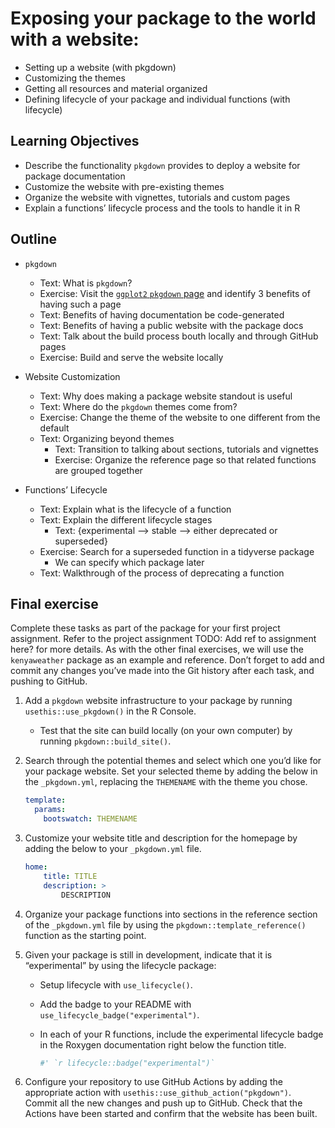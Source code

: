 # Exposing your package to the world with a website:

- Setting up a website (with pkgdown)
- Customizing the themes
- Getting all resources and material organized
- Defining lifecycle of your package and individual functions (with lifecycle)

## Learning Objectives

* Describe the functionality `pkgdown` provides to deploy a website for package documentation
* Customize the website with pre-existing themes
* Organize the website with vignettes, tutorials and custom pages
* Explain a functions' lifecycle process and the tools to handle it in R

## Outline

* `pkgdown`

  * Text: What is `pkgdown`?
  * Exercise: Visit the [`ggplot2` `pkgdown` page](https://ggplot2.tidyverse.org/) and identify 3 benefits of having such a page 
  * Text: Benefits of having documentation be code-generated
  * Text: Benefits of having a public website with the package docs
  * Text: Talk about the build process bouth locally and through GitHub pages
  * Exercise: Build and serve the website locally

* Website Customization

  * Text: Why does making a package website standout is useful
  * Text: Where do the `pkgdown` themes come from?
  * Exercise: Change the theme of the website to one different from the default
  * Text: Organizing beyond themes
      * Text: Transition to talking about sections, tutorials and vignettes
      * Exercise: Organize the reference page so that related functions are grouped together

* Functions' Lifecycle
  
  * Text: Explain what is the lifecycle of a function
  * Text: Explain the different lifecycle stages
    * Text: {experimental --> stable --> either deprecated or superseded}
  * Exercise: Search for a superseded function in a tidyverse package
    * We can specify which package later
  * Text: Walkthrough of the process of deprecating a function

## Final exercise {#09-final-exercise}

Complete these tasks as part of the package for your first project assignment.
Refer to the project assignment TODO: Add ref to assignment here?
for more details. As with the other final exercises,
we will use the `kenyaweather` package as an example and reference.
Don't forget to add and commit any changes you've made into the Git history
after each task, and pushing to GitHub.

1. Add a `pkgdown` website infrastructure to your package by running 
`usethis::use_pkgdown()` in the R Console.
    - Test that the site can build locally (on your own computer) by running 
    `pkgdown::build_site()`.

2. Search through the potential themes and select which one you'd like for your
package website. Set your selected theme by adding the below in the
`_pkgdown.yml`, replacing the `THEMENAME` with the theme you chose.


    ```yaml
    template:
      params:
        bootswatch: THEMENAME
    ```

3. Customize your website title and description for the homepage by adding
the below to your `_pkgdown.yml` file.

    ```yaml
    home:
        title: TITLE
        description: >
            DESCRIPTION
    ```

4. Organize your package functions into sections in the reference section of
the `_pkgdown.yml` file by using the `pkgdown::template_reference()` function as
the starting point.

5. Given your package is still in development, indicate that it is
"experimental" by using the lifecycle package:
    - Setup lifecycle with `use_lifecycle()`.
    - Add the badge to your README with `use_lifecycle_badge("experimental")`.
    - In each of your R functions, include the experimental lifecycle badge
    in the Roxygen documentation right below the function title.
    
        ```r
        #' `r lifecycle::badge("experimental")`
        ```

6. Configure your repository to use GitHub Actions by adding the appropriate
action with `usethis::use_github_action("pkgdown")`. Commit all the new
changes and push up to GitHub. Check that the Actions have been started
and confirm that the website has been built.
